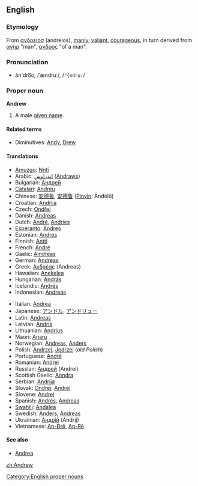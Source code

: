 ==English==
===Etymology===
From {{Gr.}} [[ανδρειοσ]] (andreios), [[manly]], [[valiant]], [[courageous]], in turn derived from [[ ανηρ]] "man", [[ανδρος]] "of a man".

===Pronunciation===
*ăn'dro͞o, /ˈændruː/, /<tt>"{ndru:</tt>/

===Proper noun===
[[Category:English proper nouns]]
'''Andrew'''

# A male [[given name]].

====Related terms====
*Diminutives: [[Andy]], [[Drew]]

====Translations====
{{top}}
*[[Amuzgo]]: [[Nntî]]
*Arabic: [[اندراوس]] ([[Andraws]])
*Bulgarian: [[Андрей]]
*[[Catalan]]: [[Andreu]]
*Chinese: [[安德魯]], [[安德鲁]] ([[Pinyin]]: Āndélǔ)
*Croatian: [[Andrija]]
*Czech: [[Ondřej]]
*Danish: [[Andreas#Danish|Andreas]]
*Dutch: [[André#Dutch|André]], [[Andries]]
*[[Esperanto]]: [[Andreo]]
*Estonian: [[Andres]]
*Finnish: [[Antti]]
*French: [[André#French|André]]
*Gaelic: [[Aindreas]]
*German: [[Andreas#German|Andreas]]
*Greek: [[Ανδρέας]] (Andreas)
*Hawaiian: [[Anekelea]]
*Hungarian: [[András]]
*Icelandic: [[Andrés#Icelandic|Andrés]]  
*Indonesian: [[Andreas]]
{{mid}}
*Italian: [[Andrea#Italian|Andrea]]
*Japanese: [[アンドル]], [[アンドリュー]]
*Latin: [[Andreas#Latin|Andreas]] {{m}}
*Latvian: [[Andris]]
*Lithuanian: [[Andrius]]
*Maori: [[Anaru]]
*Norwegian: [[Andreas#Norwegian|Andreas]], [[Anders#Norwegian|Anders]]
*Polish: [[Andrzej]], [[Jędrzej]] (''old Polish'')
*Portuguese: [[André#Portuguese|André]]
*Romanian: [[Andrei]]
*Russian: [[Андрей]] (Andrei)
*Scottish Gaelic: [[Anndra]]
*Serbian: [[Andrija]]
*Slovak: [[Ondrej]], [[Andrej#Slovak|Andrej]]
*Slovene: [[Andrej#Slovene|Andrej]]
*Spanish: [[Andrés#Spanish|Andrés]], [[Andreas#Spanish|Andreas]]
*[[Swahili]]: [[Andalea]]
*Swedish: [[Anders#Swedish|Anders]], [[Andreas#Swedish|Andreas]]
*Ukrainian: [[Андрiй]] (Andrij)
*Vietnamese: [[An-Đrê]], [[An-Rê]]
{{bottom}}

====See also====
*[[Andrea]]
[[zh:Andrew]]